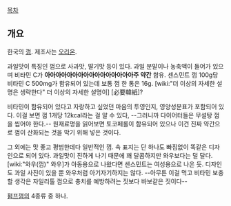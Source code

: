 [[목차]]
== 개요 ==
한국의 [[껌]]. 제조사는 [[오리온]].

과일맛이 특징인 껌으로 사과맛, 딸기맛 등이 있다. 과일 분말이나 농축액이 들어가 있으며 비타민 C가 '''아아아아아아아아아아아아아아아아주 약간''' 함유. 센스민트 껌 100g당 비타민 C 500mg가 함유되어 있는데 보통 껌 한 통은 16g. [wiki:"더 이상의 자세한 설명은 생략한다" 더 이상의 자세한 설명이] [必要韓紙]?

비타민이 함유되어 있다고 자랑하고 싶었던 마음의 투영인지, 영양성분표가 포함되어 있다. 이걸 보면 껌 1개당 12kcal라는 걸 알 수 있다, --그러니까 다이어터들은 무설탕 껌을 씹어야 한다.-- 원재료명을 읽어보면 토코페롤이 함유되어 있으나 이건 진짜 약간으로 껌이 산화되는 것을 막기 위해 넣은 것이다.

그 외에는 맛 좋고 평범한데다 일반적인 껌. 속 표지는 단 하나도 빠짐없이 똑같은 디자인으로 되어 있다. 과일맛이 진하게 나기 때문에 꽤 달콤하지만 와우보다는 덜 달다. [wiki:"와우(껌)" 와우]가 아동용으로 나왔다면 센스민트는 여성용으로 나온 듯. 디자인도 과일 사진이 있을 뿐 와우처럼 아기자기하지는 않다. --아무튼 이걸 먹고 비타민 보충할 생각은 자일리톨 껌으로 충치를 예방하려는 짓보다 바보같은 짓이다--

[[펌프껌]]의 4종류 중 하나.
